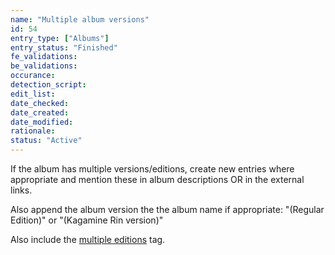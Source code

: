 ```yaml
---
name: "Multiple album versions"
id: 54
entry_type: ["Albums"]
entry_status: "Finished"
fe_validations:
be_validations:
occurance:
detection_script:
edit_list:
date_checked:
date_created:
date_modified:
rationale:
status: "Active"
---
```

If the album has multiple versions/editions, create new entries where appropriate and mention these in album descriptions OR in the external links.

Also append the album version the the album name if appropriate: "(Regular Edition)" or "(Kagamine Rin version)"

Also include the [multiple editions](http://vocadb.net/T/4877/multiple-editions) tag.
